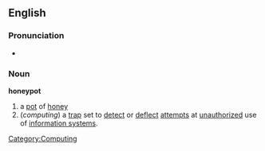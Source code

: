 ==English==
{{wikipedia}}
===Pronunciation===
*{{AHD|/hŭn'ē-pŏt/}}

===Noun===
'''honeypot'''
# a [[pot]] of [[honey]]
# (''computing'') a [[trap]] set to [[detect]] or [[deflect]] [[attempt]]s at [[unauthorized]] use of [[information system]]s. [[Category:Computing]]